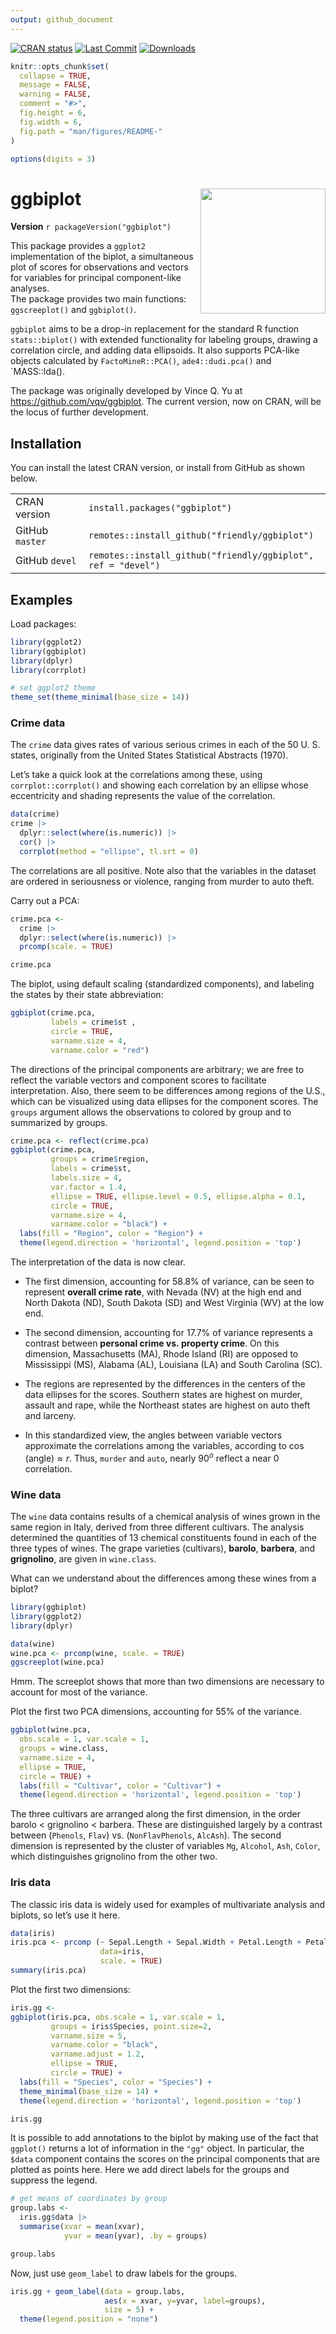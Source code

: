 ```yaml
---
output: github_document
---
```


<!-- README.md is generated from README.Rmd. Please edit that file -->

<!-- badges: start -->
[![CRAN status](https://www.r-pkg.org/badges/version/ggbiplot)](https://CRAN.R-project.org/package=ggbiplot)
[![Last Commit](https://img.shields.io/github/last-commit/friendly/ggbiplot)](https://github.com/friendly/ggbiplot)
[![Downloads](https://cranlogs.r-pkg.org/badges/ggbiplot)](https://cran.r-project.org/package=ggbiplot)
<!-- badges: end -->



<!-- This repo for the **ggbiplot** package -->
<!-- was forked from [https://github.com/vqv/ggbiplot](https://github.com/vqv/ggbiplot) by Vince Yu, which has been dormant -->
<!-- since 2015.   -->
<!-- The goal is to complete that development and publish a new version on CRAN with Vince Yu as the principal author. -->
<!-- There is also an [experimental branch](https://github.com/friendly/ggbiplot/tree/experimental) which attempts to -->
<!-- simplify the code, but this has some unresolved problems. -->



```r
knitr::opts_chunk$set(
  collapse = TRUE,
  message = FALSE, 
  warning = FALSE,
  comment = "#>",
  fig.height = 6,
  fig.width = 6,
  fig.path = "man/figures/README-"
)

options(digits = 3)
```

# ggbiplot <img src="man/figures/logo.png" height="200" style="float:right; height:200px;"/>
**Version** `r packageVersion("ggbiplot")`

This package provides a `ggplot2` implementation of the biplot, a simultaneous
plot of scores for observations and vectors for variables for principal component-like analyses.  
The package provides two main functions: `ggscreeplot()` and `ggbiplot()`.

`ggbiplot` aims to be a drop-in replacement for the standard R function `stats::biplot()` with extended functionality 
for labeling groups, drawing a correlation circle, and adding data ellipsoids. 
It also supports PCA-like objects calculated by `FactoMineR::PCA()`, `ade4::dudi.pca()` and `MASS::lda().

The package was originally developed by Vince Q. Yu at [https://github.com/vqv/ggbiplot](https://github.com/vqv/ggbiplot).
The current version, now on CRAN, will be the locus of further development.


## Installation

You can install the latest CRAN version, or install from GitHub as shown below.

+-------------------+-----------------------------------------------------------------+
| CRAN version      | `install.packages("ggbiplot")`                                  |
+-------------------+-----------------------------------------------------------------+
| GitHub            | `remotes::install_github("friendly/ggbiplot")`                  |
| `master`          |                                                                 |
+-------------------+-----------------------------------------------------------------+
| GitHub            | `remotes::install_github("friendly/ggbiplot", ref = "devel")`   |
| `devel`           |                                                                 |
+-------------------+-----------------------------------------------------------------+


## Examples

Load packages:

```r
library(ggplot2)
library(ggbiplot)
library(dplyr)
library(corrplot)

# set ggplot2 theme
theme_set(theme_minimal(base_size = 14))
```

### Crime data

The `crime` data gives rates of various serious crimes in each of the 50 U. S. states, 
originally from the United States Statistical Abstracts (1970).

Let's take a quick look at the correlations among these, using `corrplot::corrplot()`
and showing each correlation by an ellipse whose eccentricity and shading represents the value of
the correlation.

```r
data(crime)
crime |> 
  dplyr::select(where(is.numeric)) |> 
  cor() |> 
  corrplot(method = "ellipse", tl.srt = 0)
```

The correlations are all positive.  Note also that the variables in the dataset
are ordered in seriousness or violence, ranging from murder to auto theft.

Carry out a PCA:

```r
crime.pca <- 
  crime |> 
  dplyr::select(where(is.numeric)) |>
  prcomp(scale. = TRUE)

crime.pca
```

The biplot, using default scaling (standardized components), and labeling the
states by their state abbreviation:

```r
ggbiplot(crime.pca,
         labels = crime$st ,
         circle = TRUE,
         varname.size = 4,
         varname.color = "red") 
```

The directions of the principal components are arbitrary; we are free to reflect
the variable vectors and component scores to facilitate interpretation.
Also, there seem to be differences among regions of the U.S., which can be
visualized using data ellipses for the component scores. The `groups` argument
allows the observations to colored by group and to summarized by groups.
 
```r
crime.pca <- reflect(crime.pca)
ggbiplot(crime.pca,
         groups = crime$region,
         labels = crime$st,
         labels.size = 4,
         var.factor = 1.4,
         ellipse = TRUE, ellipse.level = 0.5, ellipse.alpha = 0.1,
         circle = TRUE,
         varname.size = 4,
         varname.color = "black") +
  labs(fill = "Region", color = "Region") +
  theme(legend.direction = 'horizontal', legend.position = 'top')
```

The interpretation of the data is now clear. 

* The first dimension,
accounting for 58.8% of variance, can be seen to represent **overall
crime rate**, with Nevada (NV) at the high end and North Dakota (ND),
South Dakota (SD) and West Virginia (WV) at the low end.

* The second dimension, accounting for 17.7% of variance represents
a contrast between
**personal crime vs. property crime**. On this dimension, Massachusetts (MA),
Rhode Island (RI) are opposed to Mississippi (MS), Alabama (AL), Louisiana (LA) and South
Carolina (SC).

* The regions are represented by the differences in the centers of the
data ellipses for the scores. Southern states are highest on murder,
assault and rape, while the Northeast states are highest on auto theft
and larceny.

* In this standardized view, the angles between variable vectors approximate
the correlations among the variables, according to $\cos (\text{angle}) \approx r$.
Thus, `murder` and `auto`, nearly $90^o$ reflect a near 0 correlation.

### Wine data

The `wine` data contains results of a chemical analysis of wines grown in the same region in Italy,
derived from three different cultivars. The analysis determined the 
quantities of 13 chemical constituents found in each of the three types of wines. 
The grape varieties (cultivars), **barolo**, **barbera**, and **grignolino**, are given in `wine.class`.

What can we understand about the differences among these wines from a biplot?

```r
library(ggbiplot)
library(ggplot2)
library(dplyr)

data(wine)
wine.pca <- prcomp(wine, scale. = TRUE)
ggscreeplot(wine.pca) 
```

Hmm. The screeplot shows that more than two dimensions are necessary to account for most of the variance.

Plot the first two PCA dimensions, accounting for 55% of the variance.
```r
ggbiplot(wine.pca, 
  obs.scale = 1, var.scale = 1,
  groups = wine.class, 
  varname.size = 4,
  ellipse = TRUE, 
  circle = TRUE) +
  labs(fill = "Cultivar", color = "Cultivar") +
  theme(legend.direction = 'horizontal', legend.position = 'top')
```

The three cultivars are arranged along the first dimension, in the order barolo < grignolino < barbera.
These are distinguished largely by a contrast between (`Phenols`, `Flav`) vs. (`NonFlavPhenols`, `AlcAsh`).
The second dimension is represented by the cluster of variables `Mg`, `Alcohol`, `Ash`, `Color`, which distinguishes
grignolino from the other two.

### Iris data

The classic iris data is widely used for examples of multivariate analysis and biplots, so let's use it here.

```r
data(iris)
iris.pca <- prcomp (~ Sepal.Length + Sepal.Width + Petal.Length + Petal.Width,
                    data=iris,
                    scale. = TRUE)
summary(iris.pca)
```

Plot the first two dimensions:

```r
iris.gg <-
ggbiplot(iris.pca, obs.scale = 1, var.scale = 1,
         groups = iris$Species, point.size=2,
         varname.size = 5, 
         varname.color = "black",
         varname.adjust = 1.2,
         ellipse = TRUE, 
         circle = TRUE) +
  labs(fill = "Species", color = "Species") +
  theme_minimal(base_size = 14) +
  theme(legend.direction = 'horizontal', legend.position = 'top')

iris.gg
```

It is possible to add annotations to the biplot by making use of the fact that `ggplot()` returns a lot of
information in the `"gg"` object. In particular, the `$data` component contains the scores on the principal
components that are plotted as points here.
Here we add direct labels for the groups and suppress the legend.

```r
# get means of coordinates by group
group.labs <-
  iris.gg$data |>
  summarise(xvar = mean(xvar),
            yvar = mean(yvar), .by = groups)

group.labs
```

Now, just use `geom_label` to draw labels for the groups.
```r
iris.gg + geom_label(data = group.labs,
                     aes(x = xvar, y=yvar, label=groups),
                     size = 5) +
  theme(legend.position = "none")
```



